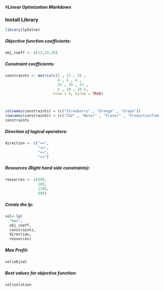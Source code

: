 #***Linear Optmization Markdown***


### **Install Library**
```{r}
library(lpSolve)
```
##### Objective function coefficients:
```{r}
obj_coeff <- c(13,23,30)
```
##### Constraint coefficients:
```{r}
constraints <- matrix(c(5 , 15 , 10 ,
                        4 , 4 , 4 ,
                        35 , 20 , 15 ,
                        5 , 10 , 20 ),
                      nrow = 4, byrow = TRUE)



colnames(constraints) = (c("Strwaberry" , "Orange" , "Grape"))
rownames(constraints) = (c("CO2" , "Water" , "Flavor" , "ProductionTime"))
constraints
```
##### Direction of logical operators:
```{r}
direction <- c("<=", 
               "<=",
               "<=",
               "<=")

```

##### Resources (Right hand side constraints):
```{r}
resources <- c(480,
               160,
               1190,
               800)

```
##### Create the lp:
```{r}
sol<-lp(
  "max", 
  obj_coeff, 
  constraints, 
  direction, 
  resources)
```
##### Max Profit:
```{r}
sol$objval
```
##### Best values for objective function:
```{r}
sol$solution
```
















